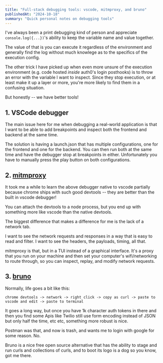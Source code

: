 ```yaml
---
title: "Full-stack debugging tools: vscode, mitmproxy, and bruno"
publishedAt: "2024-10-18"
summary: "Quick personal notes on debugging tools"
---
```


I've always been a print debugging kind of person and appreciate
`console.log({...})`'s ability to keep the variable name and value together.

The value of that is you can execute it regardless of the environment and
generally find the log without much knowlege as to the specifics of the
execution config.

The other trick I have picked up when even more unsure of the execution
environment (e.g. code hosted _inside_ auth0's login posthooks) is to throw an
error with the variable I want to inspect. Since they stop execution, or at
least make it up a layer or more, you're more likely to find them in a
confusing situation.

But honestly -- we have better tools!

## 1. VSCode debugger

The main issue here for me when debugging a real-world application is that I
want to be able to add breakpoints and inspect both the frontend and backend at
the same time.

The solution is having a launch.json that has multiple configurations, one for
the frontend and one for the backend. You can then run both at the same time
and have the debugger stop at breakpoints in either. Unfortunately you have to
manually press the play button on both configurations.

## 2. [mitmproxy](https://mitmproxy.org/)

It took me a while to learn the above debugger native to vscode partially
because chrome ships with such good devtools -- they are better than the built
in vscode debugger!

You can attach the devtools to a node process, but you end up with something
more like vscode than the native devtools.

The biggest difference that makes a difference for me is the lack of a network
tab.

I want to see the network requests and responses in a way that is easy to read
and filter. I want to see the headers, the payloads, timing, all that.

mitmproxy is that, but in a TUI instead of a graphical interface. It's a proxy
that you run on your machine and then set your computer's wifi/networking to
route through, so you can inspect, replay, and modify network requests.

## 3. [bruno](https://www.usebruno.com/)

Normally, life goes a bit like this:

```
chrome devtools -> network -> right click -> copy as curl -> paste to vscode and edit -> paste to terminal
```

It goes a long way, but once you have 1k character auth tokens in there and
then you find some Apis like Twilio still use form encoding instead of JSON but
only half the time, etc etc, something more robust is nice.

Postman was that, and now is trash, and wants me to login with google for some
reason. No.

Bruno is a nice free open source alternative that has the ability to stage and
run curls and collections of curls, and to boot its logo is a dog so you know,
got me there.
